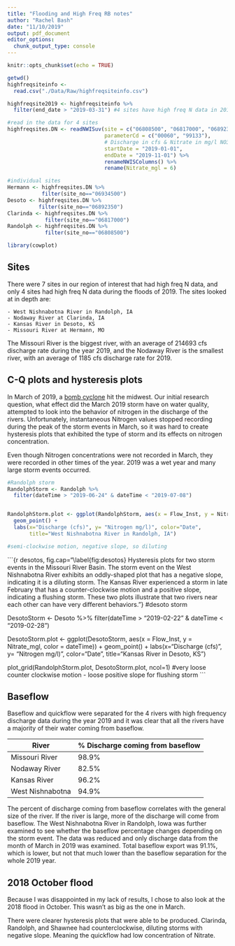 ```yaml
---
title: "Flooding and High Freq RB notes"
author: "Rachel Bash"
date: "11/10/2019"
output: pdf_document
editor_options: 
  chunk_output_type: console
---
```


```r
knitr::opts_chunk$set(echo = TRUE)

getwd()
highfreqsiteinfo <- 
  read.csv("./Data/Raw/highfreqsiteinfo.csv")

highfreqsite2019 <- highfreqsiteinfo %>%
  filter(end_date > "2019-03-31") #4 sites have high freq N data in 2019

#read in the data for 4 sites
highfreqsites.DN <- readNWISuv(site = c("06808500", "06817000", "06892350", "06934500"), 
                               parameterCd = c("00060", "99133"), 
                               # Discharge in cfs & Nitrate in mg/l NO3-N
                               startDate = "2019-01-01",
                               endDate = "2019-11-01") %>%
                               renameNWISColumns() %>%
                               rename(Nitrate_mgl = 6)

#individual sites
Hermann <- highfreqsites.DN %>%
           filter(site_no=="06934500")
Desoto <- highfreqsites.DN %>%
          filter(site_no=="06892350")
Clarinda <- highfreqsites.DN %>%
            filter(site_no=="06817000")
Randolph <- highfreqsites.DN %>%
            filter(site_no=="06808500")

library(cowplot)
```

## Sites

There were 7 sites in our region of interest that had high freq N data, and only 4 sites had high freq N data during the floods of 2019. The sites looked at in depth are:

    - West Nishnabotna River in Randolph, IA
    - Nodaway River at Clarinda, IA
    - Kansas River in Desoto, KS
    - Missouri River at Hermann, MO

The Missouri River is the biggest river, with an average of 214693 cfs discharge rate during the year 2019, and the Nodaway River is the smallest river, with an average of 1185 cfs discharge rate for 2019.

## C-Q plots and hysteresis plots

In March of 2019, a [bomb cyclone](https://www.kansascity.com/news/state/missouri/article228237519.html) hit the midwest. Our initial research question, what effect did the March 2019 storm have on water quality, attempted to look into the behavior of nitrogen in the discharge of the rivers. Unfortunately, instantaneous Nitrogen values stopped recording during the peak of the storm events in March, so it was hard to create hysteresis plots that exhibited the type of storm and its effects on nitrogen concentration. 

Even though Nitrogen concentrations were not recorded in March, they were recorded in other times of the year. 2019 was a wet year and many large storm events occurred. 

```r
#Randolph storm
RandolphStorm <- Randolph %>%
  filter(dateTime > "2019-06-24" & dateTime < "2019-07-08") 


RandolphStorm.plot <- ggplot(RandolphStorm, aes(x = Flow_Inst, y = Nitrate_mgl, color = dateTime)) +
  geom_point() +
  labs(x="Discharge (cfs)", y= "Nitrogen mg/l)", color="Date", 
       title="West Nishnabotna River in Randolph, IA")

#semi-clockwise motion, negative slope, so diluting
```

```{r desotos, fig.cap="\\label{fig:desotos} Hysteresis plots for two storm events in the Missouri River Basin. The storm event on the West Nishnabotna River exhibits an oddly-shaped plot that has a negative slope, indicating it is a diluting storm. The Kansas River experienced a storm in late February that has a counter-clockwise motion and a positive slope, indicating a flushing storm. These two plots illustrate that two rivers near each other can have very different behaviors."}
#desoto storm

DesotoStorm <- Desoto %>%
  filter(dateTime > "2019-02-22" & dateTime < "2019-02-28") 


DesotoStorm.plot <- ggplot(DesotoStorm, aes(x = Flow_Inst, y = Nitrate_mgl, color = dateTime)) +
  geom_point() +
  labs(x="Discharge (cfs)", y= "Nitrogen mg/l)", color="Date", 
       title="Kansas River in Desoto, KS")


plot_grid(RandolphStorm.plot, DesotoStorm.plot, ncol=1)
#very loose counter clockwise motion - loose positive slope for flushing storm
```



## Baseflow

Baseflow and quickflow were separated for the 4 rivers with high frequency discharge data during the year 2019 and it was clear that all the rivers have a majority of their water coming from baseflow. 

River            | % Discharge coming from baseflow
---------------- | ---------------------------------
Missouri River   | 98.9%
Nodaway River    | 82.5%
Kansas River     | 96.2%
West Nishnabotna | 94.9%


The percent of discharge coming from baseflow correlates with the general size of the river. If the river is large, more of the discharge will come from baseflow. The West Nishnabotna River in Randolph, Iowa was further examined to see whether the baseflow percentage changes depending on the storm event. The data was reduced and only discharge data from the month of March in 2019 was examined. Total baseflow export was 91.1%, which is lower, but not that much lower than the baseflow separation for the whole 2019 year.




## 2018 October flood
Because I was disappointed in my lack of results, I chose to also look at the 2018 flood in October. This wasn't as big as the one in March.

There were clearer hysteresis plots that were able to be produced. Clarinda, Randolph, and Shawnee had counterclockwise, diluting storms with negative slope. Meaning the quickflow had low concentration of Nitrate. 